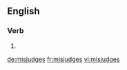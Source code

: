 ==English==

===Verb===
{{head|en}}

# {{en-third-person singular of|misjudge}}

[[de:misjudges]]
[[fr:misjudges]]
[[vi:misjudges]]